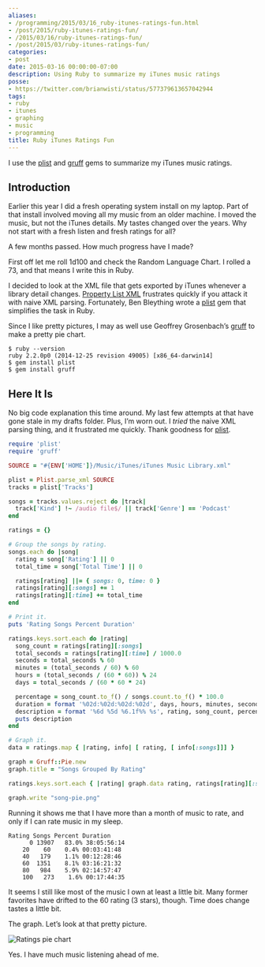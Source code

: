 ```yaml
---
aliases:
- /programming/2015/03/16_ruby-itunes-ratings-fun.html
- /post/2015/ruby-itunes-ratings-fun/
- /2015/03/16/ruby-itunes-ratings-fun/
- /post/2015/03/ruby-itunes-ratings-fun/
categories:
- post
date: 2015-03-16 00:00:00-07:00
description: Using Ruby to summarize my iTunes music ratings
posse:
- https://twitter.com/brianwisti/status/577379613657042944
tags:
- ruby
- itunes
- graphing
- music
- programming
title: Ruby iTunes Ratings Fun
---
```


I use the [plist](https://github.com/bleything/plist) and
[gruff](https://github.com/topfunky/gruff) gems to summarize my iTunes
music ratings.

## Introduction

Earlier this year I did a fresh operating system install on my laptop.
Part of that install involved moving all my music from an older machine.
I moved the music, but not the iTunes details. My tastes changed over
the years. Why not start with a fresh listen and fresh ratings for all?

A few months passed. How much progress have I made?

First off let me roll 1d100 and check the Random Language Chart. I
rolled a 73, and that means I write this in Ruby.

I decided to look at the XML file that gets exported by iTunes whenever
a library detail changes. [Property List
XML](https://developer.apple.com/legacy/library/documentation/Darwin/Reference/ManPages/man5/plist.5.html)
frustrates quickly if you attack it with naive XML parsing. Fortunately,
Ben Bleything wrote a [plist](https://github.com/bleything/plist) gem
that simplifies the task in Ruby.

Since I like pretty pictures, I may as well use Geoffrey Grosenbach’s
[gruff](https://github.com/topfunky/gruff) to make a pretty pie chart.

```
$ ruby --version
ruby 2.2.0p0 (2014-12-25 revision 49005) [x86_64-darwin14]
$ gem install plist
$ gem install gruff
```

## Here It Is

No big code explanation this time around. My last few attempts at that
have gone stale in my drafts folder. Plus, I’m worn out. I *tried* the
naive XML parsing thing, and it frustrated me quickly. Thank goodness
for [plist](https://github.com/bleything/plist).

```ruby title="graph-gratings.rb"
require 'plist'
require 'gruff'

SOURCE = "#{ENV['HOME']}/Music/iTunes/iTunes Music Library.xml"

plist = Plist.parse_xml SOURCE
tracks = plist['Tracks']

songs = tracks.values.reject do |track|
  track['Kind'] !~ /audio file$/ || track['Genre'] == 'Podcast'
end

ratings = {}

# Group the songs by rating.
songs.each do |song|
  rating = song['Rating'] || 0
  total_time = song['Total Time'] || 0

  ratings[rating] ||= { songs: 0, time: 0 }
  ratings[rating][:songs] += 1
  ratings[rating][:time] += total_time
end

# Print it.
puts 'Rating Songs Percent Duration'

ratings.keys.sort.each do |rating|
  song_count = ratings[rating][:songs]
  total_seconds = ratings[rating][:time] / 1000.0
  seconds = total_seconds % 60
  minutes = (total_seconds / 60) % 60
  hours = (total_seconds / (60 * 60)) % 24
  days = total_seconds / (60 * 60 * 24)

  percentage = song_count.to_f() / songs.count.to_f() * 100.0
  duration = format '%02d:%02d:%02d:%02d', days, hours, minutes, seconds
  description = format '%6d %5d %6.1f%% %s', rating, song_count, percentage, duration
  puts description
end

# Graph it.
data = ratings.map { |rating, info| [ rating, [ info[:songs]]] }

graph = Gruff::Pie.new
graph.title = "Songs Grouped By Rating"

ratings.keys.sort.each { |rating| graph.data rating, ratings[rating][:songs] }

graph.write "song-pie.png"
```

Running it shows me that I have more than a month of music to rate, and
only if I can rate music in my sleep.

```
Rating Songs Percent Duration
      0 13907   83.0% 38:05:56:14
    20    60    0.4% 00:03:41:48
    40   179    1.1% 00:12:28:46
    60  1351    8.1% 03:16:21:32
    80   984    5.9% 02:14:57:47
    100   273    1.6% 00:17:44:35
```

It seems I still like most of the music I own at least a little bit.
Many former favorites have drifted to the 60 rating (3 stars), though.
Time does change tastes a little bit.

The graph. Let’s look at that pretty picture.

![Ratings pie chart](@img/2015/song-pie.png)

Yes. I have much music listening ahead of me.
